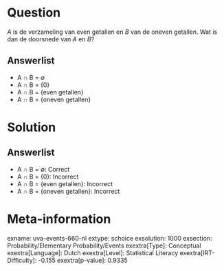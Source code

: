Question
========

*A* is de verzameling van even getallen en *B* van de oneven getallen.
Wat is dan de doorsnede van *A* en *B*?

Answerlist
----------

* A ∩ B = ∅
* A ∩ B = {0}
* A ∩ B = {even getallen}
* A ∩ B = {oneven getallen}

Solution
========

Answerlist
----------

* A ∩ B = ∅: Correct
* A ∩ B = {0}: Incorrect
* A ∩ B = {even getallen}: Incorrect
* A ∩ B = {oneven getallen}: Incorrect

Meta-information
================
exname: uva-events-660-nl
extype: schoice
exsolution: 1000
exsection: Probability/Elementary Probability/Events
exextra[Type]: Conceptual
exextra[Language]: Dutch
exextra[Level]: Statistical Literacy
exextra[IRT-Difficulty]: -0.155
exextra[p-value]: 0.9335
